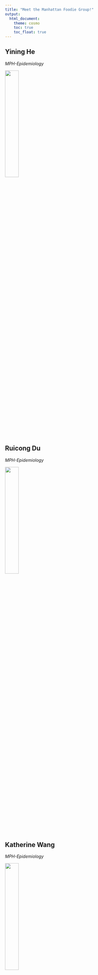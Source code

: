 ```yaml
---
title: "Meet the Manhattan Foodie Group!"
output: 
  html_document:
    theme: cosmo
    toc: true
    toc_float: true
---
```

## **Yining He**

*MPH-Epidemiology*

<img src="ourphoto/yining.jpg" style="width:30%;">

<br>

## **Ruicong Du**

*MPH-Epidemiology*

<img src="ourphoto/tim.jpg" style="width:30%;">

<br>

## **Katherine Wang**

*MPH-Epidemiology*

<img src="ourphoto/katherine.jpg" style="width:30%;">

<br>

## **Qianxuan Huang**

*MPH-Biostatistics*

<img src="ourphoto/qianxuan.jpg" style="width:30%;">

<br>

## **Wentao Zhou**

*MS-Environmental Health Science*

<img src="ourphoto/wentao.jpg" style="width:30%;">

Go [Home](index.html)